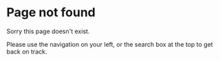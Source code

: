 # Page not found

Sorry this page doesn't exist.

Please use the navigation on your left, or the search box at the top to get back on track.

